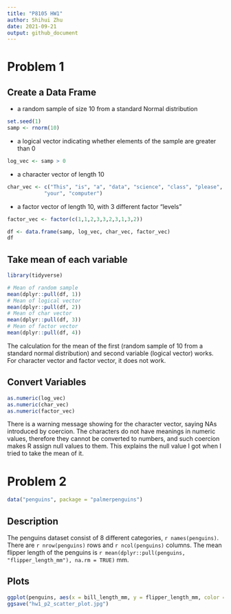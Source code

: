 ```yaml
---
title: "P8105 HW1"
author: Shihui Zhu
date: 2021-09-21
output: github_document
---
```


# Problem 1

## Create a Data Frame
* a random sample of size 10 from a standard Normal distribution
```r
set.seed(1)
samp <- rnorm(10)
```

* a logical vector indicating whether elements of the sample are greater than 0
```r
log_vec <- samp > 0
```

* a character vector of length 10
```r
char_vec <- c("This", "is", "a", "data", "science", "class", "please", "bring", 
            "your", "computer")
```

* a factor vector of length 10, with 3 different factor “levels”
```r
factor_vec <- factor(c(1,1,2,3,3,2,3,1,3,2))
```


```r
df <- data.frame(samp, log_vec, char_vec, factor_vec)
df
```

## Take mean of each variable
```r
library(tidyverse)
```

```r
# Mean of random sample
mean(dplyr::pull(df, 1))
# Mean of logical vector
mean(dplyr::pull(df, 2))
# Mean of char vector
mean(dplyr::pull(df, 3))
# Mean of factor vector
mean(dplyr::pull(df, 4))
```

The calculation for the mean of the first (random sample of 10 from a standard normal distribution) and second variable (logical vector) works. For 
character vector and factor vector, it does not work. 

## Convert Variables
```r
as.numeric(log_vec)
as.numeric(char_vec)
as.numeric(factor_vec)
```

There is a warning message showing for the character vector, saying NAs 
introduced by coercion. The characters do not have meanings in numeric values, 
therefore they cannot be converted to numbers, and such coercion makes R 
assign null values to them. This explains the null value I got when I tried to 
take the mean of it. 

# Problem 2
```r
data("penguins", package = "palmerpenguins")
```
## Description

The penguins dataset consist of 8 different categories, `r names(penguins)`. There are `r nrow(penguins)` rows and `r ncol(penguins)` columns. The mean flipper length of the penguins is `r mean(dplyr::pull(penguins, "flipper_length_mm"), na.rm = TRUE)` mm.

## Plots
```r
ggplot(penguins, aes(x = bill_length_mm, y = flipper_length_mm, color = species)) + geom_point() + xlab("Bill Length (mm)") + ylab("Flipper Length (mm)") + ggtitle("Scatter Plot of Flipper Length v.s. Bill Length")
ggsave("hw1_p2_scatter_plot.jpg")
```
